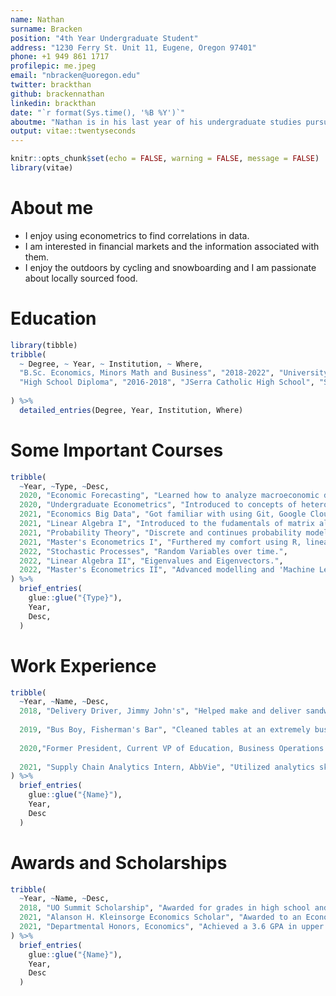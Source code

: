 ```yaml
---
name: Nathan
surname: Bracken
position: "4th Year Undergraduate Student"
address: "1230 Ferry St. Unit 11, Eugene, Oregon 97401"
phone: +1 949 861 1717
profilepic: me.jpeg
email: "nbracken@uoregon.edu"
twitter: brackthan
github: brackennathan
linkedin: brackthan
date: "`r format(Sys.time(), '%B %Y')`"
aboutme: "Nathan is in his last year of his undergraduate studies pursuing a BSc of Economics with Minors in mathematics and business. Nathan specializes in econometrics and using R."
output: vitae::twentyseconds
---
```


```r
knitr::opts_chunk$set(echo = FALSE, warning = FALSE, message = FALSE)
library(vitae)
```

# About me

 * I enjoy using econometrics to find correlations in data.
 * I am interested in financial markets and the information associated with them.
 * I enjoy the outdoors by cycling and snowboarding and I am passionate about locally sourced food.

# Education

```r
library(tibble)
tribble(
  ~ Degree, ~ Year, ~ Institution, ~ Where,
  "B.Sc. Economics, Minors Math and Business", "2018-2022", "University of Oregon", "Eugene, Oregon",
  "High School Diploma", "2016-2018", "JSerra Catholic High School", "San Juan Capistrano, California",
  
) %>% 
  detailed_entries(Degree, Year, Institution, Where)
```

# Some Important Courses

```r
tribble(
  ~Year, ~Type, ~Desc,
  2020, "Economic Forecasting", "Learned how to analyze macroeconomic data and Federal Reserve announcements.",
  2020, "Undergraduate Econometrics", "Introduced to concepts of heteroskedasticity, autocorellation, nonstationarity and using R.",
  2021, "Economics Big Data", "Got familiar with using Git, Google Cloud, both Dplyr and data.table, and working with very large datasets.",
  2021, "Linear Algebra I", "Introduced to the fudamentals of matrix algebra including row reduction, determinants, transformations, and subspaces.", 
  2021, "Probability Theory", "Discrete and continues probability models, expected value, covariance and variance properties, jointly distributed random variables.", 
  2021, "Master's Econometrics I", "Furthered my comfort using R, linear regressions, randomized experiments, experimental design and more.", 
  2022, "Stochastic Processes", "Random Variables over time.", 
  2022, "Linear Algebra II", "Eigenvalues and Eigenvectors.", 
  2022, "Master's Econometrics II", "Advanced modelling and 'Machine Learning' methods.", 
) %>% 
  brief_entries(
    glue::glue("{Type}"),
    Year,
    Desc,
  )
```

# Work Experience

```r
tribble(
  ~Year, ~Name, ~Desc,
  2018, "Delivery Driver, Jimmy John's", "Helped make and deliver sandwiches to people.",
  
  2019, "Bus Boy, Fisherman's Bar", "Cleaned tables at an extremely busy restaurant.",
  
  2020,"Former President, Current VP of Education, Business Operations and Technology Association, UO", "Assisting Business students with learning programming in a business context.",
  
  2021, "Supply Chain Analytics Intern, AbbVie", "Utilized analytics skills helping create insights into the shipping logistics of Humira, Skyrizi, Aluvia, and other drugs."
) %>% 
  brief_entries(
    glue::glue("{Name}"),
    Year, 
    Desc
  )
```

# Awards and Scholarships

```r
tribble(
  ~Year, ~Name, ~Desc,
  2018, "UO Summit Scholarship", "Awarded for grades in high school and high ACT score.",
  2021, "Alanson H. Kleinsorge Economics Scholar", "Awarded to an Economics Undergraduate Student that overcame significant challenges to find success in their later years of their undergraduate studies.",
  2021, "Departmental Honors, Economics", "Achieved a 3.6 GPA in upper division economics courses and completed research with the guidance of a professor."
) %>% 
  brief_entries(
    glue::glue("{Name}"),
    Year, 
    Desc
  )
```


